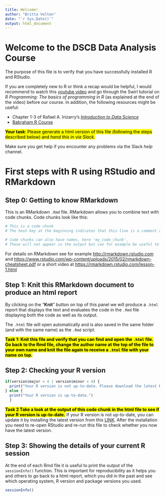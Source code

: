 ```yaml
---
title: Welcome!
author: "Britta Velten"
date: "`r Sys.Date()`"
output: html_document
---
```


# Welcome to the DSCB Data Analysis Course

The purpose of this file is to verify that you have successfully installed R and RStudio.

If you are completely new to R or think a recap would be helpful, I would recommend to watch this [youtube video](https://www.youtube.com/watch?v=p8F_wreHTzw) and go through the Swirl tutorial on *R Programming: The basics of programming in R* (as explained at the end of the video) before our course. In addition, the following resources might be useful:

* Chapter 1-3 of Rafael A. Irizarry's [*Introduction to Data Science*](http://rafalab.dfci.harvard.edu/dsbook/introduction.html)
* [Babraham R Course](https://www.bioinformatics.babraham.ac.uk/training/Introduction_to_R/Introduction%20to%20R%20course%20booklet.pdf)

<mark>**Your task**: Please generate a html version of this file (following the steps described below) and *hand this in via Slack*.</mark> 

Make sure you get help if you encounter any problems via the Slack *help* channel.


# First steps with R using RStudio and RMarkdown

## Step 0: Getting to know RMarkdown

This is an RMarkdown `.Rmd` file. RMarkdown allows you to combine text with code chunks. Code chunks look like this:

```r
# This is a code chunk
# The hash key at the beginning indicates that this line is a comment and not evaluated as code
```

```r
# Code chunks can also have names, here 'my_code_chunk'. 
# These will not appear in the output but can for example be useful to identify chunks giving errors
```
For details on RMarkdown see for example <http://rmarkdown.rstudio.com> and <https://www.rstudio.com/wp-content/uploads/2015/02/rmarkdown-cheatsheet.pdf> or a short video at <https://rmarkdown.rstudio.com/lesson-1.html>


## Step 1: Knit this RMarkdown document to produce an html report

By clicking on the "**Knit**" button on top of this panel we will produce a `.html` report that displays the text and evaluates the code in the `.Rmd` file displaying both the code as well as its output. 

The `.html` file will open automatically and is also saved in the same folder (and with the same name) as the `.Rmd` script.

<mark>**Task 1: Knit this file and verify that you can find and open the `.html` file. Go back to the Rmd file, change the author name at the top of the file to your own name and knit the file again to receive a `.html` file with your name on top.**</mark>


## Step 2: Checking your R version

```r
if(version$major < 4 | version$minor < 4) {
  print("Your R version is not up-to-date. Please download the latest R version (>=4.4)")
} else {
  print("Your R version is up-to-date.")
  }
```

<mark>**Task 2 Take a look at the output of this code chunk in the html file to see if your R version is up-to-date.**</mark> If your R version is not up-to-date, you can update it by installing the latest version from this [LINK](https://cran.r-project.org/). After the installation you need to re-open RStudio and re-run this file to check whether you now have the latest version.

## Step 3: Showing the details of your current R session
At the end of each Rmd file it is useful to print the output of the `sessionInfo()` function. This is important for reproducibility as it helps you and others to go back to a html report, which you did in the past and see which operating system, R version and package versions you used.

```r
sessionInfo()
```

